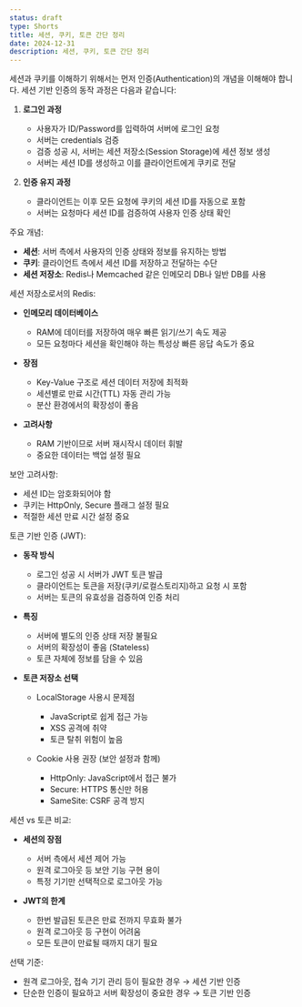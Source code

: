 ```yaml
---
status: draft
type: Shorts
title: 세션, 쿠키, 토큰 간단 정리
date: 2024-12-31
description: 세션, 쿠키, 토큰 간단 정리
---
```


세션과 쿠키를 이해하기 위해서는 먼저 인증(Authentication)의 개념을 이해해야 합니다. 세션 기반 인증의 동작 과정은 다음과 같습니다:

1. **로그인 과정**

   - 사용자가 ID/Password를 입력하여 서버에 로그인 요청
   - 서버는 credentials 검증
   - 검증 성공 시, 서버는 세션 저장소(Session Storage)에 세션 정보 생성
   - 서버는 세션 ID를 생성하고 이를 클라이언트에게 쿠키로 전달

2. **인증 유지 과정**
   - 클라이언트는 이후 모든 요청에 쿠키의 세션 ID를 자동으로 포함
   - 서버는 요청마다 세션 ID를 검증하여 사용자 인증 상태 확인

주요 개념:

- **세션**: 서버 측에서 사용자의 인증 상태와 정보를 유지하는 방법
- **쿠키**: 클라이언트 측에서 세션 ID를 저장하고 전달하는 수단
- **세션 저장소**: Redis나 Memcached 같은 인메모리 DB나 일반 DB를 사용

세션 저장소로서의 Redis:

- **인메모리 데이터베이스**
  - RAM에 데이터를 저장하여 매우 빠른 읽기/쓰기 속도 제공
  - 모든 요청마다 세션을 확인해야 하는 특성상 빠른 응답 속도가 중요
- **장점**

  - Key-Value 구조로 세션 데이터 저장에 최적화
  - 세션별로 만료 시간(TTL) 자동 관리 가능
  - 분산 환경에서의 확장성이 좋음

- **고려사항**
  - RAM 기반이므로 서버 재시작시 데이터 휘발
  - 중요한 데이터는 백업 설정 필요

보안 고려사항:

- 세션 ID는 암호화되어야 함
- 쿠키는 HttpOnly, Secure 플래그 설정 필요
- 적절한 세션 만료 시간 설정 중요

토큰 기반 인증 (JWT):

- **동작 방식**

  - 로그인 성공 시 서버가 JWT 토큰 발급
  - 클라이언트는 토큰을 저장(쿠키/로컬스토리지)하고 요청 시 포함
  - 서버는 토큰의 유효성을 검증하여 인증 처리

- **특징**

  - 서버에 별도의 인증 상태 저장 불필요
  - 서버의 확장성이 좋음 (Stateless)
  - 토큰 자체에 정보를 담을 수 있음

- **토큰 저장소 선택**

  - LocalStorage 사용시 문제점

    - JavaScript로 쉽게 접근 가능
    - XSS 공격에 취약
    - 토큰 탈취 위험이 높음

  - Cookie 사용 권장 (보안 설정과 함께)
    - HttpOnly: JavaScript에서 접근 불가
    - Secure: HTTPS 통신만 허용
    - SameSite: CSRF 공격 방지

세션 vs 토큰 비교:

- **세션의 장점**

  - 서버 측에서 세션 제어 가능
  - 원격 로그아웃 등 보안 기능 구현 용이
  - 특정 기기만 선택적으로 로그아웃 가능

- **JWT의 한계**
  - 한번 발급된 토큰은 만료 전까지 무효화 불가
  - 원격 로그아웃 등 구현이 어려움
  - 모든 토큰이 만료될 때까지 대기 필요

선택 기준:

- 원격 로그아웃, 접속 기기 관리 등이 필요한 경우 → 세션 기반 인증
- 단순한 인증이 필요하고 서버 확장성이 중요한 경우 → 토큰 기반 인증
